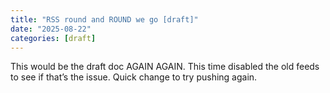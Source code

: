 ```yaml
---
title: "RSS round and ROUND we go [draft]"
date: "2025-08-22"
categories: [draft]
---
```


This would be the draft doc AGAIN AGAIN. This time disabled the old feeds to see if that's the issue. Quick change to try pushing again.